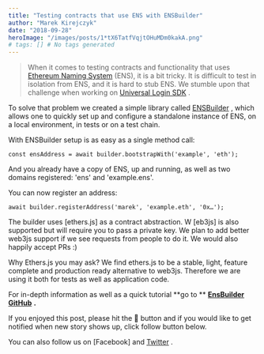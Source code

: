 ```yaml
---
title: "Testing contracts that use ENS with ENSBuilder"
author: "Marek Kirejczyk"
date: "2018-09-28"
heroImage: "/images/posts/1*tX6TatfVqjtOHuMDm0kakA.png"
# tags: [] # No tags generated
---
```


> When it comes to testing contracts and functionality that uses [Ethereum Naming System](https://ens.domains/) (ENS), it is a bit tricky. It is difficult to test in isolation from ENS, and it is hard to stub ENS.
We stumble upon that challenge when working on [Universal Login SDK](https://github.com/EthWorks/ENSBuilder) .

To solve that problem we created a simple library called [ENSBuilder](https://github.com/ethworks) , which allows one to quickly set up and configure a standalone instance of ENS, on a local environment, in tests or on a test chain.

With ENSBuilder setup is as easy as a single method call:


```
const ensAddress = await builder.bootstrapWith('example', 'eth');
```
And you already have a copy of ENS, up and running, as well as two domains registered: 'ens' and 'example.ens'.

You can now register an address:


```
await builder.registerAddress('marek', 'example.eth', '0x…');
```
The builder uses [ethers.js]
as a contract abstraction. W [eb3js]
is also supported but will require you to pass a private key. We plan to add better web3js support if we see requests from people to do it. We would also happily accept PRs :)

Why Ethers.js you may ask?
We find ethers.js to be a stable, light, feature complete and production ready alternative to web3js. Therefore we are using it both for tests as well as application code.

For in-depth information as well as a quick tutorial **go to ** [**EnsBuilder GitHub**](https://github.com/ethworks/ensbuilder) **.**

If you enjoyed this post, please hit the 👏 button and if you would like to get notified when new story shows up, click follow button below.

You can also follow us on [Facebook]
and [Twitter](https://twitter.com/ethworks) .
